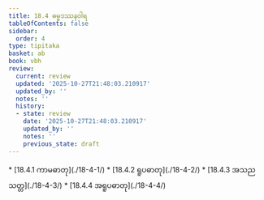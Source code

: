```yaml
---
title: 18.4 ဓမ္မဒဿနဝါရ
tableOfContents: false
sidebar:
  order: 4
type: tipitaka
basket: ab
book: vbh
review:
  current: review
  updated: '2025-10-27T21:48:03.210917'
  updated_by: ''
  notes: ''
  history:
  - state: review
    date: '2025-10-27T21:48:03.210917'
    updated_by: ''
    notes: ''
    previous_state: draft
---
```



<ReviewStatus review={frontmatter.review} showDetails={true} />

<HypothesisAnnotation frontmatter={frontmatter} />

<DynamicBreadcrumb />



<TableOfContents book="vbh" section="18.4">
* [18.4.1 ကာမဓာတု](./18-4-1/)
* [18.4.2 ရူပဓာတု](./18-4-2/)
* [18.4.3 အသညသတ္တ](./18-4-3/)
* [18.4.4 အရူပဓာတု](./18-4-4/)
</TableOfContents>
